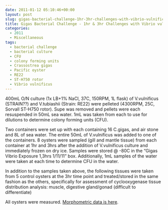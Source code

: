 ```yaml
---
date: 2011-01-12 05:10:46+00:00
layout: post
slug: gigas-bacterial-challenge-1hr-3hr-challenges-with-vibrio-vulnificus
title: Gigas Bacterial Challenge - 1hr & 3hr Challenges with Vibrio vulnificus
categories:
  - 2011
  - Miscellaneous
tags:
  - bacterial challenge
  - bacterial culture
  - CFU
  - colony forming units
  - Crassostrea gigas
  - Pacific oyster
  - RE22
  - ST-H750 rotor
  - Vibrio vulnificus
---
```


400mL O/N culture (1x LB+1% NaCl, 37C, 150RPM, 1L flask) of V.vulnificus (STRAIN??) and V.tubiashii (Strain: RE22) were pelleted (4300RPM, 25C, Sorvall ST-H750 rotor). Supe was removed and pellets were each resuspended in 50mL sea water. 1mL was taken from each to use for dilutions to determine colony forming units (CFU).

Two containers were set up with each containing 16 C.gigas, and air stone and 8L of sea water. The entire 50mL of V.vulnificus was added to one of the containers. 8 oysters were sampled (gill and mantle tissue) from each container at 1hr and 3hrs after the addition of V.vulnificus culture and immediately frozen on dry ice. Samples were stored @ -80C in the "Gigas Vibrio Exposure 1,3hrs 1/11/11" box. Additionally, 1mL samples of the water were taken at each time to determine CFU in the water.

In addition to the samples taken above, the following tissues were taken from 5 control oysters at the 3hr time point and treated/stored in the same fashion as the others, specifically for assessment of cyclooxygenase tissue distribution analysis: muscle, digestive gland/gonad (difficult to differentiate)

All oysters were measured. [Morphometric data is here](https://spreadsheets0.google.com/ccc?key=tR9r8N8eohndICffCz-lfaQ&hl=en&authkey=CPGqqrIG#gid=0).
